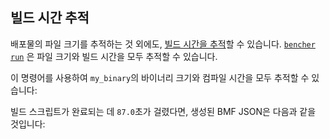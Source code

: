 
## 빌드 시간 추적

배포물의 파일 크기를 추적하는 것 외에도, [빌드 시간을 추적][track build time]할 수 있습니다.
<code><a href="/ko/docs/explanation/bencher-run/">bencher run</a></code>
은 파일 크기와 빌드 시간을 모두 추적할 수 있습니다.

이 명령어를 사용하여 `my_binary`의 바이너리 크기와 컴파일 시간을 모두 추적할 수 있습니다:

<BuildTime />

빌드 스크립트가 완료되는 데 `87.0`초가 걸렸다면,
생성된 BMF JSON은 다음과 같을 것입니다:

<BuildTimeJson />

[track build time]: /ko/docs/how-to/track-build-time/
